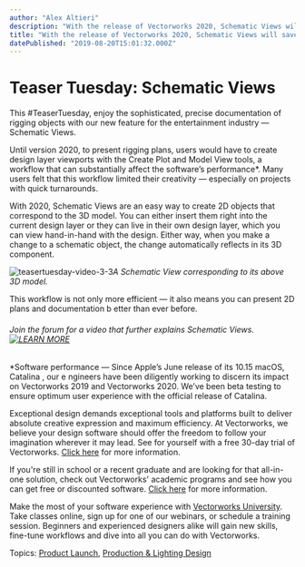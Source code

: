 ```yaml
---
author: "Alex Altieri"
description: "With the release of Vectorworks 2020, Schematic Views will save entertainment designers time by simplifying documentation. "
title: "With the release of Vectorworks 2020, Schematic Views will save entertainment designers time by simplifying documentation. " 
datePublished: "2019-08-20T15:01:32.000Z"
---
```

# Teaser Tuesday: Schematic Views

This #TeaserTuesday, enjoy the sophisticated, precise documentation of rigging objects with our new feature for the entertainment industry — Schematic Views.

Until version 2020, to present rigging plans, users would have to create design layer viewports with the Create Plot and Model View tools, a workflow that can substantially affect the software’s performance\*. Many users felt that this workflow limited their creativity — especially on projects with quick turnarounds.

With 2020, Schematic Views are an easy way to create 2D objects that correspond to the 3D model. You can either insert them right into the current design layer or they can live in their own design layer, which you can view hand\-in\-hand with the design. Either way, when you make a change to a schematic object, the change automatically reflects in its 3D component.

![teasertuesday-video-3-3](https://blog.vectorworks.net/hs-fs/hubfs/Blog%20Images/190820_TeaserTuesday/teasertuesday-video-3-3.jpg?width=1440&name=teasertuesday-video-3-3.jpg)_A Schematic View corresponding to its above 3D model._

This workflow is not only more efficient — it also means you can present 2D plans and documentation b etter than ever before. 

###### Join the forum for a video that further explains Schematic Views. [![LEARN MORE](https://no-cache.hubspot.com/cta/default/3018241/f88d222c-3835-4816-8c67-8836678be928.png)](https://cta-redirect.hubspot.com/cta/redirect/3018241/f88d222c-3835-4816-8c67-8836678be928) 

\*Software performance — Since Apple’s June release of its 10.15 macOS, Catalina , our e ngineers have been diligently working to discern its impact on Vectorworks 2019 and Vectorworks 2020\. We’ve been beta testing to ensure optimum user experience with the official release of Catalina. 

Exceptional design demands exceptional tools and platforms built to deliver absolute creative expression and maximum efficiency. At Vectorworks, we believe your design software should offer the freedom to follow your imagination wherever it may lead. See for yourself with a free 30-day trial of Vectorworks. [Click here](https://www.vectorworks.net/trial/form) for more information.

If you're still in school or a recent graduate and are looking for that all-in-one solution, check out Vectorworks' academic programs and see how you can get free or discounted software. [Click here](https://www.vectorworks.net/en-US/education) for more information.

Make the most of your software experience with [Vectorworks University](https://university.vectorworks.net/). Take classes online, sign up for one of our webinars, or schedule a training session. Beginners and experienced designers alike will gain new skills, fine-tune workflows and dive into all you can do with Vectorworks.

 Topics: [Product Launch](https://blog.vectorworks.net/topic/product-launch), [Production & Lighting Design](https://blog.vectorworks.net/topic/production-lighting-design) 

 